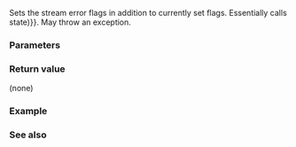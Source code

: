 {{cpp/io/basic_ios/title|setstate}}
{{cpp/io/basic_ios/navbar}}
{{dcl begin}}
{{dcl| 
void setstate( iostate state );
}}
{{dcl end}}

Sets the stream error flags {{c|state}} in addition to currently set flags. Essentially calls {{c|clear(rdstate() {{!}} state)}}. May throw an exception.

===Parameters===
{{par begin}}
{{par|state|stream error state flags to set. It can be a combination of the following constants:
{{cpp/io/ios_base/iostate consts}}}}
{{par end}}

===Return value===
(none)

===Example===
{{example
|code=
#include &lt;iostream&gt;
#include &lt;sstream&gt;

int main()
{
    std::ostringstream stream;

    if (!stream.fail())
        std::cout &lt;&lt; "stream is not fail\n";

    stream.setstate(std::ios_base::failbit);

    if (stream.fail())
        std::cout &lt;&lt; "now stream is fail\n";

    if (!stream.good())
        std::cout &lt;&lt; "and stream is not good\n";
}
|output=
stream is not fail
now stream is fail
and stream is not good
}}

===See also===
{{dsc begin}}
{{dsc inc|cpp/io/basic_ios/dsc rdstate}}
{{dsc inc|cpp/io/basic_ios/dsc clear}}
{{dsc end}}

{{langlinks|de|es|fr|it|ja|pt|ru|zh}}